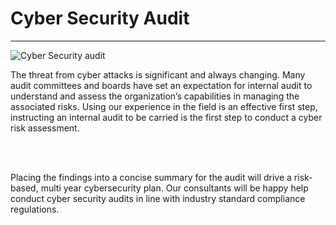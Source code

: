 

<SEO title="Cyber Security Audit"/>

# Cyber Security Audit #

<hr />

![Cyber Security audit](../../../content/assets/cyber-security-audit.png)

The threat from cyber attacks is significant and always changing. Many audit committees and boards have set an expectation for internal audit
to understand and assess the organization’s capabilities in managing the associated risks. Using our experience in the field is an effective first step,
instructing an internal audit to be carried is the first step to conduct a cyber risk assessment.

<br /><br />

Placing the findings into a concise summary for the audit will drive a risk-based, multi year cybersecurity plan.
Our consultants will be happy help conduct cyber security audits in line with industry standard compliance regulations.

<br /><br />
